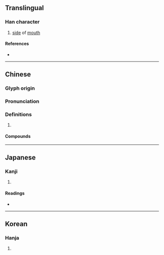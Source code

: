 {{character info/new}}
==Translingual==

===Han character===
{{Han char|rn=30|rad=口|as=06|sn=9|four=61040|canj=RSJ,XRSJ|ids=⿰口耳}}

# [[side]] of [[mouth]]

====References====
* {{Han ref|kx=0186.010|dkj=03528|dj=0405.230|hdz=10612.040|uh=54A1|ud=21665|bh=CDFB|bd=52731}}

----

==Chinese==
{{zh-forms}}

===Glyph origin===
{{Han etym}}

===Pronunciation===
{{zh-pron
|m=èr
|c=ji6,mai1,mai4
|mc=y
|oc=y
|cat=
}}

===Definitions===
{{zh-hanzi}}

# {{rfdef|lang=zh}}

====Compounds====
{{zh-der|咡絲|辟咡}}

----

==Japanese==

===Kanji===
{{ja-kanji|grade=|rs=口06}}

# {{defn|lang=ja|sort=口06}}

====Readings====
* {{ja-readings|on=じ,に|kun=くちもと,くち}}

----

==Korean==

===Hanja===
{{ko-hanja|hangeul=이|rv=i|mr=i}}

# {{defn|lang=ko|sort=口06}}